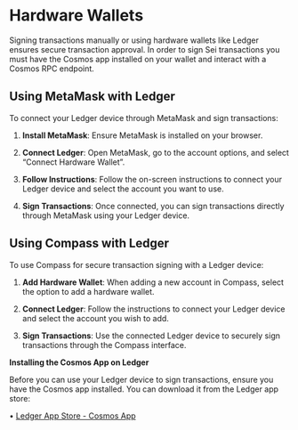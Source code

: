 # Hardware Wallets

Signing transactions manually or using hardware wallets like Ledger ensures secure transaction approval. In order to sign Sei transactions you must have the Cosmos app installed on your wallet and interact with a Cosmos RPC endpoint.

## **Using MetaMask with Ledger**

To connect your Ledger device through MetaMask and sign transactions:

1.	**Install MetaMask**: Ensure MetaMask is installed on your browser.

2.	**Connect Ledger**: Open MetaMask, go to the account options, and select “Connect Hardware Wallet”.

3.	**Follow Instructions**: Follow the on-screen instructions to connect your Ledger device and select the account you want to use.

4.	**Sign Transactions**: Once connected, you can sign transactions directly through MetaMask using your Ledger device.

## **Using Compass with Ledger**

To use Compass for secure transaction signing with a Ledger device:

1.	**Add Hardware Wallet**: When adding a new account in Compass, select the option to add a hardware wallet.

2.	**Connect Ledger**: Follow the instructions to connect your Ledger device and select the account you wish to add.

3.	**Sign Transactions**: Use the connected Ledger device to securely sign transactions through the Compass interface.

**Installing the Cosmos App on Ledger**

Before you can use your Ledger device to sign transactions, ensure you have the Cosmos app installed. You can download it from the Ledger app store:

•	[Ledger App Store - Cosmos App](https://www.ledger.com/coin/wallet/cosmos)
